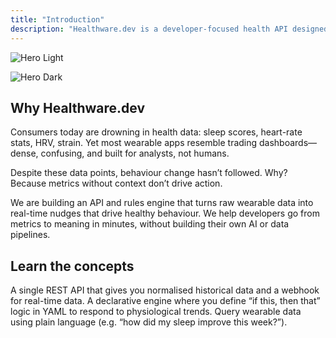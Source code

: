 ```yaml
---
title: "Introduction"
description: "Healthware.dev is a developer‑focused health API designed to make it easy to transform raw wearable data into real-time, personalised behavioural nudges."
---
```


<img
  className="block dark:hidden"
  src="/images/hero-light.png"
  alt="Hero Light"
/>

<img
  className="hidden dark:block"
  src="/images/hero-dark.png"
  alt="Hero Dark"
/>

## Why Healthware.dev

Consumers today are drowning in health data: sleep scores, heart-rate stats, HRV, strain. Yet most wearable apps resemble trading dashboards—dense, confusing, and built for analysts, not humans.

Despite these data points, behaviour change hasn’t followed. Why? Because metrics without context don’t drive action.

We are building an API and rules engine that turns raw wearable data into real-time nudges that drive healthy behaviour. We help developers go from metrics to meaning in minutes, without building their own AI or data pipelines.

## Learn the concepts

<CardGroup cols={2}>
  <Card title="Unified API" icon="webhook" color="#3B82F6" href="https://mintlify.com/docs/quickstart">
    A single REST API that gives you normalised historical data and a webhook for real-time data.
  </Card>
  <Card title="Rules Engine" icon="file" iconType="solid" color="#ffffff" href="https://mintlify.com/docs/development">
    A declarative engine where you define “if this, then that” logic in YAML to respond to physiological trends.
  </Card>
  <Card title="Natural Language Query (NLQ)" icon="language" iconType="regular" color="#ffffff">
    Query wearable data using plain language (e.g. “how did my sleep improve this week?”).
  </Card>
</CardGroup>